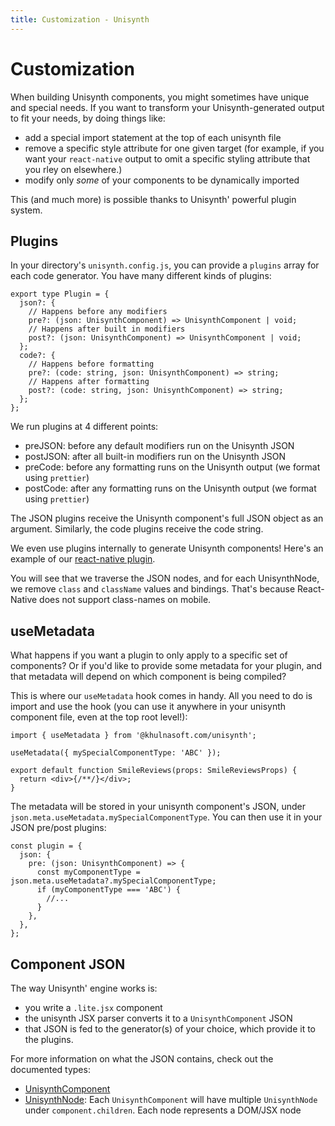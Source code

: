 ```yaml
---
title: Customization - Unisynth
---
```


# Customization

When building Unisynth components, you might sometimes have unique and special needs. If you want to transform your Unisynth-generated output to fit your needs, by doing things like:

- add a special import statement at the top of each unisynth file
- remove a specific style attribute for one given target (for example, if you want your `react-native` output to omit a specific styling attribute that you rley on elsewhere.)
- modify only _some_ of your components to be dynamically imported

This (and much more) is possible thanks to Unisynth' powerful plugin system.

## Plugins

In your directory's `unisynth.config.js`, you can provide a `plugins` array for each code generator. You have many different kinds of plugins:

```tsx
export type Plugin = {
  json?: {
    // Happens before any modifiers
    pre?: (json: UnisynthComponent) => UnisynthComponent | void;
    // Happens after built in modifiers
    post?: (json: UnisynthComponent) => UnisynthComponent | void;
  };
  code?: {
    // Happens before formatting
    pre?: (code: string, json: UnisynthComponent) => string;
    // Happens after formatting
    post?: (code: string, json: UnisynthComponent) => string;
  };
};
```

We run plugins at 4 different points:

- preJSON: before any default modifiers run on the Unisynth JSON
- postJSON: after all built-in modifiers run on the Unisynth JSON
- preCode: before any formatting runs on the Unisynth output (we format using `prettier`)
- postCode: after any formatting runs on the Unisynth output (we format using `prettier`)

The JSON plugins receive the Unisynth component's full JSON object as an argument. Similarly, the code plugins receive the code string.

We even use plugins internally to generate Unisynth components! Here's an example of our [react-native plugin](https://github.com/khulnasoft/unisynth/blob/328572740bb3ff2f66924d431dc6360f5f4e0c62/packages/core/src/generators/react-native.ts#L82-L118).

You will see that we traverse the JSON nodes, and for each UnisynthNode, we remove `class` and `className` values and bindings. That's because React-Native does not support class-names on mobile.

## useMetadata

What happens if you want a plugin to only apply to a specific set of components? Or if you'd like to provide some metadata for your plugin, and that metadata will depend on which component is being compiled?

This is where our `useMetadata` hook comes in handy. All you need to do is import and use the hook (you can use it anywhere in your unisynth component file, even at the top root level!):

```tsx
import { useMetadata } from '@khulnasoft.com/unisynth';

useMetadata({ mySpecialComponentType: 'ABC' });

export default function SmileReviews(props: SmileReviewsProps) {
  return <div>{/**/}</div>;
}
```

The metadata will be stored in your unisynth component's JSON, under `json.meta.useMetadata.mySpecialComponentType`. You can then use it in your JSON pre/post plugins:

```tsx
const plugin = {
  json: {
    pre: (json: UnisynthComponent) => {
      const myComponentType = json.meta.useMetadata?.mySpecialComponentType;
      if (myComponentType === 'ABC') {
        //...
      }
    },
  },
};
```

## Component JSON

The way Unisynth' engine works is:

- you write a `.lite.jsx` component
- the unisynth JSX parser converts it to a `UnisynthComponent` JSON
- that JSON is fed to the generator(s) of your choice, which provide it to the plugins.

For more information on what the JSON contains, check out the documented types:

- [UnisynthComponent](https://github.com/khulnasoft/unisynth/blob/main/packages/core/src/types/unisynth-component.ts)
- [UnisynthNode](https://github.com/khulnasoft/unisynth/blob/main/packages/core/src/types/unisynth-node.ts): Each `UnisynthComponent` will have multiple `UnisynthNode` under `component.children`. Each node represents a DOM/JSX node
